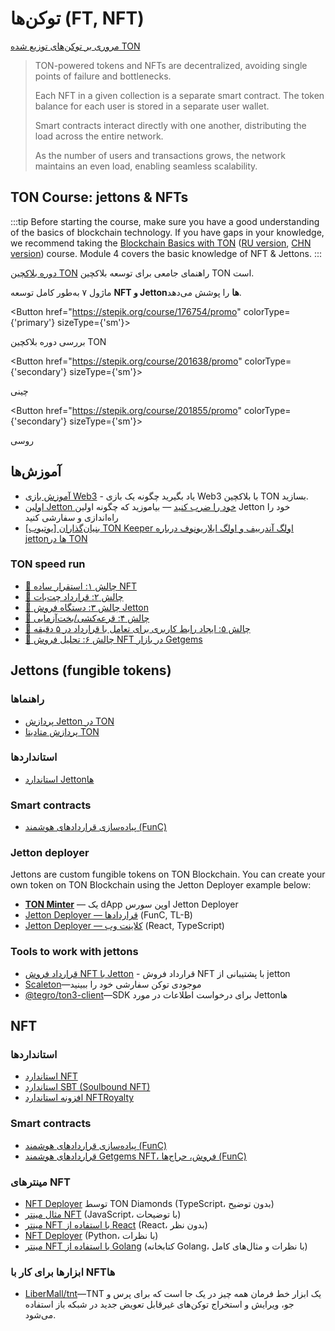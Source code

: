 

# توکن‌ها (FT, NFT)

[مروری بر توکن‌های توزیع شده TON](https://telegra.ph/Scalable-DeFi-in-TON-03-30)

> TON-powered tokens and NFTs are decentralized, avoiding single points of failure and bottlenecks.
>
> Each NFT in a given collection is a separate smart contract. The token balance for each user is stored in a separate user wallet.
>
> Smart contracts interact directly with one another, distributing the load across the entire network.
>
> As the number of users and transactions grows, the network maintains an even load, enabling seamless scalability.

## TON Course: jettons & NFTs

:::tip
Before starting the course, make sure you have a good understanding of the basics of blockchain technology. If you have gaps in your knowledge, we recommend taking the [Blockchain Basics with TON](https://stepik.org/course/201294/promo) ([RU version](https://stepik.org/course/202221/), [CHN version](https://stepik.org/course/200976/)) course.
Module 4 covers the basic knowledge of NFT & Jettons.
:::

[دوره بلاکچین TON](https://stepik.org/course/176754/) راهنمای جامعی برای توسعه بلاکچین TON است.

ماژول ۷ به‌طور کامل توسعه **NFT و Jettonها** را پوشش می‌دهد.

<Button href="https://stepik.org/course/176754/promo"
        colorType={'primary'} sizeType={'sm'}>

بررسی دوره بلاکچین TON

</Button>

<Button href="https://stepik.org/course/201638/promo"
        colorType={'secondary'} sizeType={'sm'}>

چینی

</Button>

<Button href="https://stepik.org/course/201855/promo"
        colorType={'secondary'} sizeType={'sm'}>

روسی

</Button>

## آموزش‌ها

- [آموزش بازی Web3](/v3/guidelines/dapps/tutorials/web3-game-example) - یاد بگیرید چگونه یک بازی Web3 با بلاکچین TON بسازید.
- [اولین Jetton خود را ضرب کنید](/v3/guidelines/dapps/tutorials/mint-your-first-token/) — بیاموزید که چگونه اولین Jetton خود را راه‌اندازی و سفارشی کنید
- [[یوتیوب] بنیان‌گذاران TON Keeper اولگ آندرییف و اولگ ایلاریونوف درباره jettonها در TON](https://www.youtube.com/watch?v=oEO29KmOpv4)

### TON speed run

- [🚩 چالش ۱: استقرار ساده NFT](https://github.com/romanovichim/TONQuest1)
- [🚩 چالش ۲: قرارداد چت‌بات](https://github.com/romanovichim/TONQuest2)
- [🚩 چالش ۳: دستگاه فروش Jetton](https://github.com/romanovichim/TONQuest3)
- [🚩 چالش ۴: قرعه‌کشی/بخت‌آزمایی](https://github.com/romanovichim/TONQuest4)
- [🚩 چالش ۵: ایجاد رابط کاربری برای تعامل با قرارداد در ۵ دقیقه](https://github.com/romanovichim/TONQuest5)
- [🚩 چالش ۶: تحلیل فروش NFT در بازار Getgems](https://github.com/romanovichim/TONQuest6)

## Jettons (fungible tokens)

### راهنماها

- [پردازش Jetton در TON](/v3/guidelines/dapps/asset-processing/jettons)
- [پردازش متادیتا TON](/v3/guidelines/dapps/asset-processing/nft-processing/metadata-parsing)

### استانداردها

- [استاندارد Jettonها](https://github.com/ton-blockchain/TEPs/blob/master/text/0074-jettons-standard.md)

### Smart contracts

- [پیاده‌سازی قراردادهای هوشمند (FunC)](https://github.com/ton-blockchain/token-contract/)

### Jetton deployer

Jettons are custom fungible tokens on TON Blockchain. You can create your own token on TON Blockchain using the Jetton Deployer example below:

- **[TON Minter](https://minter.ton.org/)** — یک dApp اوپن سورس Jetton Deployer
- [Jetton Deployer — قراردادها](https://github.com/ton-defi-org/jetton-deployer-contracts) (FunC, TL-B)
- [Jetton Deployer — کلاینت وب](https://github.com/ton-defi-org/jetton-deployer-webclient) (React, TypeScript)

### Tools to work with jettons

- [قرارداد فروش NFT با Jetton](https://github.com/dvlkv/nft-jetton-sale-smc) - قرارداد فروش NFT با پشتیبانی از jetton
- [Scaleton](http://scaleton.io)—موجودی توکن سفارشی خود را ببینید
- [@tegro/ton3-client](https://github.com/TegroTON/ton3-client#jettons-example)—SDK برای درخواست اطلاعات در مورد Jettonها

## NFT

### استانداردها

- [استاندارد NFT](https://github.com/ton-blockchain/TEPs/blob/master/text/0062-nft-standard.md)
- [استاندارد SBT (Soulbound NFT)](https://github.com/ton-blockchain/TEPs/blob/master/text/0085-sbt-standard.md)
- [افزونه استاندارد NFTRoyalty](https://github.com/ton-blockchain/TEPs/blob/master/text/0066-nft-royalty-standard.md)

### Smart contracts

- [پیاده‌سازی قراردادهای هوشمند (FunC)](https://github.com/ton-blockchain/token-contract/)
- [قراردادهای هوشمند Getgems NFT، فروش، حراج‌ها (FunC)](https://github.com/getgems-io/nft-contracts)

### مینترهای NFT

- [NFT Deployer](https://github.com/tondiamonds/ton-nft-deployer) توسط TON Diamonds (TypeScript، بدون توضیح)
- [مثال مینتر NFT](https://github.com/ton-foundation/token-contract/tree/main/nft/web-example) (JavaScript، با توضیحات)
- [مینتر NFT با استفاده از React](https://github.com/tonbuilders/tonbuilders-minter) (React، بدون نظر)
- [NFT Deployer](https://github.com/anomaly-guard/nft-deployer) (Python، با نظرات)
- [مینتر NFT با استفاده از Golang](https://github.com/xssnick/tonutils-go#nft) (کتابخانه Golang، با نظرات و مثال‌های کامل)

### ابزارها برای کار با NFTها

- [LiberMall/tnt](https://github.com/LiberMall/tnt)—TNT یک ابزار خط فرمان همه چیز در یک جا است که برای پرس و جو، ویرایش و استخراج توکن‌های غیرقابل تعویض جدید در شبکه باز استفاده می‌شود.

<Feedback />
